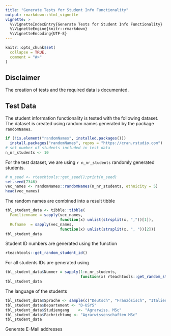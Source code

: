 ```yaml
---
title: "Generate Tests for Student Info Functionality"
output: rmarkdown::html_vignette
vignette: >
  %\VignetteIndexEntry{Generate Tests for Student Info Functionality}
  %\VignetteEngine{knitr::rmarkdown}
  %\VignetteEncoding{UTF-8}
---
```


```r
knitr::opts_chunk$set(
  collapse = TRUE,
  comment = "#>"
)
```


## Disclaimer
The creation of tests and the required data is documented.


## Test Data
The student information functionality is tested with the following dataset. The dataset is created using random names generated by the package `randomNames`. 

```r
if (!is.element("randomNames", installed.packages()))
  install.packages("randomNames", repos = "https://cran.rstudio.com")
# set number of students included in test data
n_nr_students <- 10
```

For the test dataset, we are using `r n_nr_students` randomly generated students.

```r
# n_seed <- rteachtools::get_seed();print(n_seed)
set.seed(7346)
vec_names <- randomNames::randomNames(n_nr_students, ethnicity = 5)
head(vec_names)
```

The random names are combined into a result tibble

```r
tbl_student_data <- tibble::tibble(
  Familienname = sapply(vec_names, 
                        function(x) unlist(strsplit(x, ","))[1]),
  Rufname  = sapply(vec_names, 
                        function(x) unlist(strsplit(x, ", "))[2]))
tbl_student_data
```


Student ID numbers are generated using the function

```r
rteachtools::get_random_student_id()
```

For all students IDs are generated using

```r
tbl_student_data$Nummer = sapply(1:n_nr_students, 
                                 function(x) rteachtools::get_random_student_id())
tbl_student_data
```

The language of the students

```r
tbl_student_data$Sprache <- sample(c("Deutsch", "Französisch", "Italienisch"), n_nr_students, replace = T)
tbl_student_data$Departement <- "D-USYS"
tbl_student_data$Studiengang	<- "Agrarwiss. MSc"
tbl_student_data$Fachrichtung <- "Agrarwissenschaften MSc"
tbl_student_data
```

Generate E-Mail addresses


